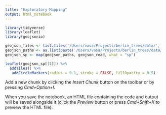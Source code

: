 ```yaml
---
title: "Exploratory Mapping"
output: html_notebook
---
```




```r
library(tidyverse)
library(leaflet)
library(geojsonio)

geojson_files <- list.files('/Users/vasa/Projects/berlin_trees/data/', pattern = '.*[x].*')
geojson_paths <- as.list(paste('/Users/vasa/Projects/berlin_trees/data/', geojson_files, sep=''))
geojson_sp <- map(geojson_paths, geojson_read, what = "sp")

```


```r
leaflet(geojson_sp[[1]]) %>%
  addTiles() %>%
   addCircleMarkers(radius = 0.1, stroke = FALSE, fillOpacity = 0.5)

```

Add a new chunk by clicking the *Insert Chunk* button on the toolbar or by pressing *Cmd+Option+I*.

When you save the notebook, an HTML file containing the code and output will be saved alongside it (click the *Preview* button or press *Cmd+Shift+K* to preview the HTML file).
